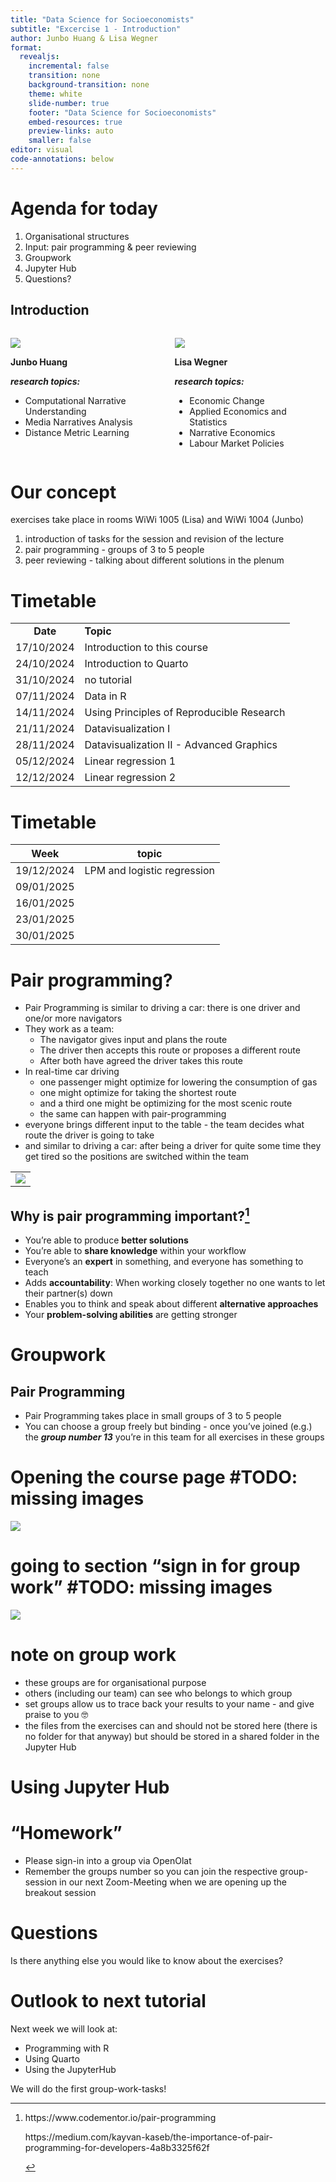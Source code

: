---
title: "Data Science for Socioeconomists"
subtitle: "Excercise 1 - Introduction"
author: Junbo Huang & Lisa Wegner
format:
  revealjs:
    incremental: false
    transition: none
    background-transition: none
    theme: white
    slide-number: true
    footer: "Data Science for Socioeconomists"
    embed-resources: true
    preview-links: auto 
    smaller: false
editor: visual
code-annotations: below
---

# Agenda for today {#sec-agenda-for-today}

::: incremental
1.  Organisational structures
2.  Input: pair programming & peer reviewing
3.  Groupwork
4.  Jupyter Hub
5.  Questions?
:::

## Introduction {#sec-introduction .smaller}

::::::: columns
:::: {.column width="50%"}
![](https://assets.rrz.uni-hamburg.de/instance_assets/fakmin/27764695/junbo-huang-180x240-ca42c14ad2e0d9ca6f66dad80ed097e27e84ac9b.jpg)

**Junbo Huang**

***research topics:***

::: nonincremental
-   Computational Narrative Understanding
-   Media Narratives Analysis
-   Distance Metric Learning
:::
::::

:::: {.column width="50%"}
![](https://assets.rrz.uni-hamburg.de/instance_assets/fakws/21870574/portrait-wegnerl-230522---180x240-e9003c11c324f3690968d0b930302fd6642e765e.jpg)

**Lisa Wegner**

***research topics:***

::: nonincremental
-   Economic Change
-   Applied Economics and Statistics
-   Narrative Economics
-   Labour Market Policies
:::
::::
:::::::

# Our concept {#sec-our-concept}

exercises take place in rooms WiWi 1005 (Lisa) and WiWi 1004 (Junbo)

::: nonincremental
1.  introduction of tasks for the session and revision of the lecture
2.  pair programming - groups of 3 to 5 people
3.  peer reviewing - talking about different solutions in the plenum
:::

# Timetable {#sec-timetable .smaller}

|            |                                           |
|:----------:|:------------------------------------------|
|  **Date**  | **Topic**                                 |
| 17/10/2024 | Introduction to this course               |
| 24/10/2024 | Introduction to Quarto                    |
| 31/10/2024 | no tutorial                               |
| 07/11/2024 | Data in R                                 |
| 14/11/2024 | Using Principles of Reproducible Research |
| 21/11/2024 | Datavisualization I                       |
| 28/11/2024 | Datavisualization II - Advanced Graphics  |
| 05/12/2024 | Linear regression 1                       |
| 12/12/2024 | Linear regression 2                       |

# Timetable {#sec-timetable2 .smaller}

|    Week    | topic                       |
|:----------:|-----------------------------|
| 19/12/2024 | LPM and logistic regression |
| 09/01/2025 |                             |
| 16/01/2025 |                             |
| 23/01/2025 |                             |
| 30/01/2025 |                             |

# Pair programming? {#sec-pair-programming .illustration}

:::: notes
::: nonincremental
-   Pair Programming is similar to driving a car: there is one driver and one/or more navigators
-   They work as a team:
    -   The navigator gives input and plans the route
    -   The driver then accepts this route or proposes a different route
    -   After both have agreed the driver takes this route
-   In real-time car driving
    -   one passenger might optimize for lowering the consumption of gas
    -   one might optimize for taking the shortest route
    -   and a third one might be optimizing for the most scenic route
    -   the same can happen with pair-programming
-   everyone brings different input to the table - the team decides what route the driver is going to take
-   and similar to driving a car: after being a driver for quite some time they get tired so the positions are switched within the team
:::
::::

|  |
|------------------------------------------------------------------------|
| ![](https://unruly.co/wp-content/uploads/2019/08/Screenshot-2019-08-13-at-16.09.46-1024x439.png){fig-align="center"} |

## Why is pair programming important?[^1] {.smaller}

[^1]:
    ::: incremental
    https://www.codementor.io/pair-programming

    https://medium.com/kayvan-kaseb/the-importance-of-pair-programming-for-developers-4a8b3325f62f
    :::

::: incremental
-   You're able to produce **better solutions**
-   You're able to **share knowledge** within your workflow
-   Everyone's an **expert** in something, and everyone has something to teach
-   Adds **accountability**: When working closely together no one wants to let their partner(s) down
-   Enables you to think and speak about different **alternative approaches**
-   Your **problem-solving abilities** are getting stronger
:::

# Groupwork {#sec-g}

::: panel-tabset
## Pair Programming

-   Pair Programming takes place in small groups of 3 to 5 people
-   You can choose a group freely but binding - once you've joined (e.g.) the ***group number 13*** you're in this team for all exercises in these groups
:::

# Opening the course page #TODO: missing images {#sec-opening-the-course-page}

![](../images/Course_page-01.png)

# going to section "sign in for group work" #TODO: missing images {#sec-going-to-section-sign-in-for-group-work}

![](images/sign-in.JPG)

# note on group work {#sec-note-on-group-work}

::: nonincremental
-   these groups are for organisational purpose
-   others (including our team) can see who belongs to which group
-   set groups allow us to trace back your results to your name - and give praise to you 🤓
-   the files from the exercises can and should not be stored here (there is no folder for that anyway) but should be stored in a shared folder in the Jupyter Hub
:::

# Using Jupyter Hub

# "Homework" {#sec-little-homework}

::: nonincremental
-   Please sign-in into a group via OpenOlat
-   Remember the groups number so you can join the respective group-session in our next Zoom-Meeting when we are opening up the breakout session
:::

# Questions {#sec-eval}

| Is there anything else you would like to know about the exercises?

# Outlook to next tutorial {#sec-outlook}

Next week we will look at:

::: nonincremental
-   Programming with R
-   Using Quarto
-   Using the JupyterHub
:::

We will do the first group-work-tasks!